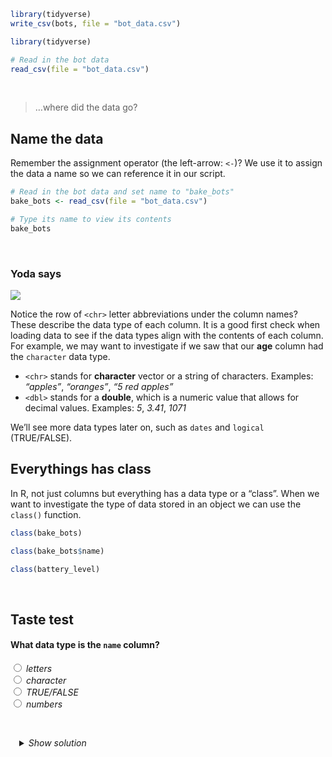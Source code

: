 


```r
library(tidyverse)
write_csv(bots, file = "bot_data.csv")
```


```r
library(tidyverse)

# Read in the bot data
read_csv(file = "bot_data.csv")
```

<br>

> ...where did the data go? 


## Name the data {-}

Remember the assignment operator (the left-arrow: `<-`)?  We use it to assign the data a name so we can reference it in our script. 

```r
# Read in the bot data and set name to "bake_bots"
bake_bots <- read_csv(file = "bot_data.csv")

# Type its name to view its contents
bake_bots
```

<br>


<div class="yoda">
###  Yoda says {-}

<img src="../images/yoda_baby_sq.png" class="yoda-img">

Notice the row of `<chr>` letter abbreviations under the column names? These describe the data type of each column. It is a good first check when loading data to see if the data types align with the contents of each column. For example, we may want to investigate if we saw that our **age** column had the `character` data type.

- `<chr>` stands for __character__ vector or a string of characters. Examples: _"apples"_, _"oranges"_, _"5 red apples"_  
- `<dbl>` stands for a __double__, which is a numeric value that allows for decimal values. Examples: _5_, _3.41_, _1071_ 

We'll see more data types later on, such as `dates` and `logical` (TRUE/FALSE).
</div>


## Everythings has class {-}

In R, not just columns but everything has a data type or a "class". When we want to investigate the type of data stored in an object we can use the `class()` function.


```r
class(bake_bots)

class(bake_bots$name)

class(battery_level)
```

<br>

<div class="quiz">

<h2><i class="fas fa-cookie-bite" aria-hidden="true" style="color: gray;"></i> Taste test </h2>

<h4>What data type is the `name` column?</h4>


<input type="radio" name="type"> _letters_        <br> 
<input type="radio" name="type"> _character_      <br> 
<input type="radio" name="type"> _TRUE/FALSE_     <br> 
<input type="radio" name="type"> _numbers_        <br> 

<br>

<details style="margin-left: 14px;">
<summary class = "btn_code_blue">_Show solution_</summary>
<p>
<i class="fa fa-check" aria-hidden="true" style="color: green;"></i> `character` 
</p>
</details>

</div>

